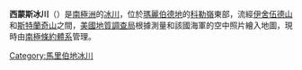 {{coord|75|0|S|113|36|W|type:glacier_region:AQ|display=title}}

'''西蒙斯冰川'''（{{lang-en|Simmons Glacier}}）是[[南極洲|南極洲]]的[[冰川|冰川]]，位於[[瑪麗伯德地|瑪麗伯德地]]的[[科勒嶺|科勒嶺]]東部，流經[[伊舍伍德山|伊舍伍德山]]和[[斯特蘭奇山|斯特蘭奇山]]之間，[[美國地質調查局|美國地質調查局]]根據測量和該國海軍的空中照片繪入地圖，現時由[[南極條約體系|南極條約體系]]管理。

{{DEFAULTSORT:Simmons Glacier}}
[[Category:馬里伯地冰川|Category:馬里伯地冰川]]


{{MarieByrdLand-geo-stub}}
